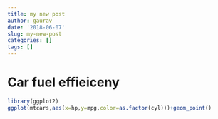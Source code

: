 ```yaml
---
title: my new post
author: gaurav
date: '2018-06-07'
slug: my-new-post
categories: []
tags: []
---
```



# Car fuel effieiceny

```r

library(ggplot2)
ggplot(mtcars,aes(x=hp,y=mpg,color=as.factor(cyl)))+geom_point()
```

